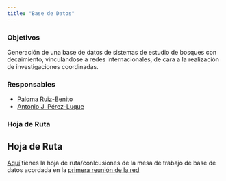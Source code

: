```yaml
---
title: "Base de Datos"
---
```

### Objetivos 
Generación de una base de datos de sistemas de estudio de bosques con decaimiento, vinculándose a redes internacionales, de cara a la realización de investigaciones coordinadas. 

### Responsables
- [Paloma Ruiz-Benito](../../people/ruiz_benito)
- [Antonio J. Pérez-Luque](../../people/perez_luque)

### Hoja de Ruta
::: {.callout-tip}
## Hoja de Ruta
[Aquí](../../workshops/202409_nerja/docs/estandares_atribuciones_nerja_octubre_2024.pdf) tienes la hoja de ruta/conlcusiones de la mesa de trabajo de base de datos 
acordada en la [primera reunión de la red](../workshops/202409_nerja/programa.qmd)
:::